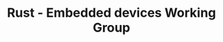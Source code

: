 ---
title: Rust - Embedded devices Working Group
sort_order: 1400
section: User
main_room: "#rust-embedded:matrix.org"
---